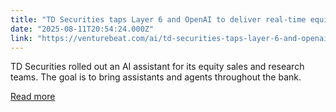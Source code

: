 ```yaml
---
title: "TD Securities taps Layer 6 and OpenAI to deliver real-time equity insights to sales and trading teams"
date: "2025-08-11T20:54:24.000Z"
link: "https://venturebeat.com/ai/td-securities-taps-layer-6-and-openai-to-deliver-real-time-equity-insights-to-sales-and-trading-teams/"
---
```


TD Securities rolled out an AI assistant for its equity sales and research teams. The goal is to bring assistants and agents throughout the bank.

[Read more](https://venturebeat.com/ai/td-securities-taps-layer-6-and-openai-to-deliver-real-time-equity-insights-to-sales-and-trading-teams/)
